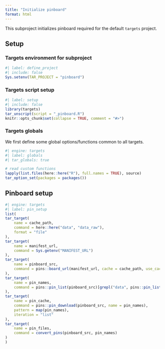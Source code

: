 ```yaml
---
title: "Initialize pinboard"
format: html
---
```


This subproject initializes pinboard required for the default `targets` project.

## Setup

### Targets environment for subproject

```r
#| label: define_project
#| include: false
Sys.setenv(TAR_PROJECT = "pinboard")
```

### Targets script setup

```r
#| label: setup
#| include: false
library(targets)
tar_unscript(script = "_pinboard.R")
knitr::opts_chunk$set(collapse = TRUE, comment = "#>")
```


### Targets globals

We first define some global options/functions common to all targets.

```r
#| engine: targets
#| label: globals
#| tar_globals: true

# read custom functions
lapply(list.files(here::here("R"), full.names = TRUE), source)
tar_option_set(packages = packages())
```

## Pinboard setup

```r
#| engine: targets
#| label: pin_setup
list(
tar_target(
    name = cache_path,
    command = here::here("data", "data_raw"),
    format = "file"
),
tar_target(
    name = manifest_url,
    command = Sys.getenv("MANIFEST_URL")
),
tar_target(
    name = pinboard_src,
    command = pins::board_url(manifest_url, cache = cache_path, use_cache_on_failure = TRUE)
),
tar_target(
    name = pin_names,
    command = pins::pin_list(pinboard_src)[grepl("data", pins::pin_list(pinboard_src))]
),
tar_target(
    name = pin_cache,
    command = pins::pin_download(pinboard_src, name = pin_names),
    pattern = map(pin_names), 
    iteration = "list"
),
tar_target(
    name = pin_files,
    command = convert_pins(pinboard_src, pin_names)
)
)
```